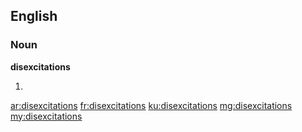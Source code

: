==English==

===Noun===
'''disexcitations'''

# {{plural of|disexcitation}}

[[ar:disexcitations]]
[[fr:disexcitations]]
[[ku:disexcitations]]
[[mg:disexcitations]]
[[my:disexcitations]]